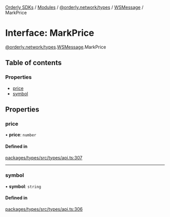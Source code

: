 [Orderly SDKs](/sdks/tech-doc/README) / [Modules](/sdks/tech-doc/modules) / [@orderly.network/types](/sdks/tech-doc/modules/orderly_network_types) / [WSMessage](/sdks/tech-doc/modules/orderly_network_types.WSMessage) / MarkPrice

# Interface: MarkPrice

[@orderly.network/types](/sdks/tech-doc/modules/orderly_network_types).[WSMessage](/sdks/tech-doc/modules/orderly_network_types.WSMessage).MarkPrice

## Table of contents

### Properties

- [price](/sdks/tech-doc/interfaces/orderly_network_types.WSMessage.MarkPrice#price)
- [symbol](/sdks/tech-doc/interfaces/orderly_network_types.WSMessage.MarkPrice#symbol)

## Properties

### price

• **price**: `number`

#### Defined in

[packages/types/src/types/api.ts:307](https://github.com/OrderlyNetwork/js-sdk/blob/bc7eb1a/packages/types/src/types/api.ts#L307)

___

### symbol

• **symbol**: `string`

#### Defined in

[packages/types/src/types/api.ts:306](https://github.com/OrderlyNetwork/js-sdk/blob/bc7eb1a/packages/types/src/types/api.ts#L306)
